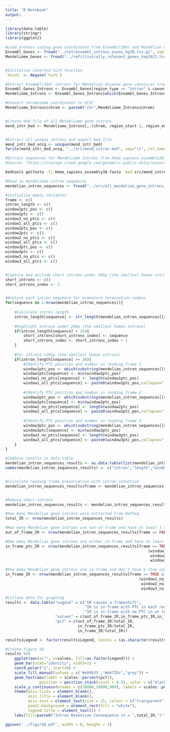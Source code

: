 ---
title: "R Notebook"
output: 
---

```{r}
library(data.table)
library(stringr)
library(ggplot2)
```

```{r}
#Load protein coding gene coordinates from Ensembl(104) and Mendelian gene list
Ensembl_Genes <- fread("../ref/ensembl_introns_exons_hg38.tsv.gz", sep = "\t")
Mendeliome_Genes <- fread("../ref/clinically_relevant_genes_Sep2021.tsv", sep = "\t")


#Initialise inverted %in% function
`%nin%` <- Negate(`%in%`)
```

```{r}
#Extract Ensembl(104) introns for Mendelian disease gene canonical transcripts
Ensembl_Genes_Introns <- Ensembl_Genes[region_type == "intron" & canonical == 1]
Mendeliome_Introns <- Ensembl_Genes_Introns[which(Ensembl_Genes_Introns$gene_id %in% Mendeliome_Genes$Ensembl.ID)]
```

```{r}
#Convert chromosome coordinates to UCSC
Mendeliome_Introns$chrom <- paste0("chr",Mendeliome_Introns$chrom)


#Create bed file of all Mendeliome gene introns
mend_intr_bed <- Mendeliome_Introns[,.(chrom, region_start-1, region_end, paste0(chrom,"_",region_start,"_",region_end,"_",strand), 0, strand)]


#Extract all unique introns and export bed file
mend_intr_bed_uniq <- unique(mend_intr_bed)
fwrite(mend_intr_bed_uniq, "../src/mend_intron.bed", sep="\t", col.names = F)
```

```{bash}
#Extract sequences for Mendeliome introns from Homo_sapiens_assembly38.fasta
#Source: "https://storage.cloud.google.com/genomics-public-data/resources/broad/hg38/v0/Homo_sapiens_assembly38.fasta"

bedtools getfasta -fi Homo_sapiens_assembly38.fasta -bed src/mend_intron.bed -fo src/all_mendelian_gene_introns_sequences.tsv -name -tab -s
```

```{r}
#Read in mendeliome intron sequences
mendelian_intron_sequences <- fread("../src/all_mendelian_gene_introns_sequences.tsv", header = F, sep = "\t")
```

```{r, warning = F}
#Initialise empty variables
frame <- c()
intron_length <- c()
window1ptc_pos <- c()
window1ptc <- c()
window1_no_ptcs <- c()
window1_all_ptcs <- c()
window2ptc_pos <- c()
window2ptc <- c()
window2_no_ptcs <- c()
window2_all_ptcs <- c()
window3ptc_pos <- c()
window3ptc <- c()
window3_no_ptcs <- c()
window3_all_ptcs <- c()


#Capture and exclude short introns under 26bp (the smallest human introns)
short_introns <- c()
short_introns_index <- 1


#Analyse each intron sequence for premature termination codons
for(sequence in 1:nrow(mendelian_intron_sequences)){
    
    #Calculate intron length
    intron_length[sequence] <- str_length(mendelian_intron_sequences[[sequence,2]])
    
    #Highlight introns under 26bp (the smallest human introns)
    if(intron_length[sequence] < 26){
        short_introns[short_introns_index] <- sequence
        short_introns_index <- short_introns_index + 1
    }
    
    #For introns >26bp (the smallest human introns)
    if(intron_length[sequence] >= 26){
        #Identify PTC position and number in reading frame 1
        window1ptc_pos <- which(substring(mendelian_intron_sequences[[sequence,2]],seq(1,str_length(mendelian_intron_sequences[[sequence,2]])-3,3),seq(3,str_length(mendelian_intron_sequences[[sequence,2]]),3)) %in% c("TAG","TAA","TGA"))*3
        window1ptc[sequence] <- min(window1ptc_pos)
        window1_no_ptcs[sequence] <- length(window1ptc_pos)
        window1_all_ptcs[sequence] <- paste0(window1ptc_pos,collapse=",")
        
        #Identify PTC position and number in reading frame 2
        window2ptc_pos <- which(substring(mendelian_intron_sequences[[sequence,2]],seq(2,str_length(mendelian_intron_sequences[[sequence,2]])-3,3),seq(4,str_length(mendelian_intron_sequences[[sequence,2]]),3)) %in% c("TAG","TAA","TGA"))*3
        window2ptc[sequence] <- min(window2ptc_pos)
        window2_no_ptcs[sequence] <- length(window2ptc_pos)
        window2_all_ptcs[sequence] <- paste0(window2ptc_pos,collapse=",")
        
        #Identify PTC position and number in reading frame 3
        window3ptc_pos <- which(substring(mendelian_intron_sequences[[sequence,2]],seq(3,str_length(mendelian_intron_sequences[[sequence,2]])-3,3),seq(5,str_length(mendelian_intron_sequences[[sequence,2]]),3)) %in% c("TAG","TAA","TGA"))*3
        window3ptc[sequence] <- min(window3ptc_pos)
        window3_no_ptcs[sequence] <- length(window3ptc_pos)
        window3_all_ptcs[sequence] <- paste0(window3ptc_pos,collapse=",")
    }
}
```

```{r}
#Combine results in data table
mendelian_intron_sequences_results <- as.data.table(list(mendelian_intron_sequences[,1],intron_length,frame,window1ptc,window2ptc,window3ptc,window1_no_ptcs,window2_no_ptcs,window3_no_ptcs,window1_all_ptcs,window2_all_ptcs,window3_all_ptcs))
names(mendelian_intron_sequences_results) <- c("intron","length","window1ptc","window2ptc","window3ptc","window1_no_ptcs","window2_no_ptcs","window3_no_ptcs","window1_all_ptcs","window2_all_ptcs","window3_all_ptcs")


#Calculate reading frame preservation with intron retention
mendelian_intron_sequences_results$frame <- mendelian_intron_sequences_results$length %% 3 == 0


#Remove short-introns
mendelian_intron_sequences_results <- mendelian_intron_sequences_results[!short_introns]
```

```{r}
#How many Mendelian gene introns were extracted from RefSeq
total_IR <- nrow(mendelian_intron_sequences_results)

#How many Mendelian gene introns are out-of-frame and have at least 1 stop codon in every window?
out_of_frame_IR <- nrow(mendelian_intron_sequences_results[frame == FALSE])

#How many Mendelian gene introns are either in-frame and have at least 1 stop codon in every window?
in_frame_ptc_IR <- nrow(mendelian_intron_sequences_results[frame == TRUE &
                                                               (window1_no_ptcs != 0 &
                                                                window2_no_ptcs != 0 &
                                                                window3_no_ptcs != 0)])

#How many Mendelian gene introns are in-frame and don't have a stop codon in any window?
in_frame_IR <- nrow(mendelian_intron_sequences_results[frame == TRUE &
                                                           (window1_no_ptcs == 0 |
                                                            window2_no_ptcs == 0 |
                                                            window3_no_ptcs == 0)])
```

```{r, warning = F}
#Collate data for graphing
results <- data.table("Legend" = c("IR causes a frameshift",
                                   "IR is in-frame with PTC in each reading frame",
                                   "IR is in-frame with no PTC in at least one reading frame"),
                      "values" = c(out_of_frame_IR,in_frame_ptc_IR,in_frame_IR),
                      "pct" = c(out_of_frame_IR/total_IR,
                                in_frame_ptc_IR/total_IR,
                                in_frame_IR/total_IR))

results$Legend <- factor(results$Legend, levels = (as.character(results$Legend)))

#Create figure S8
results %>%
    ggplot(aes(x="", y=values, fill=as.factor(Legend))) +
    geom_bar(stat="identity", width=1) +
    coord_polar("y", start=0) +
    scale_fill_manual(values = c('#e84b35','#e6735c',"grey")) +
    geom_text(aes(label = scales::percent(pct)),
               position = position_stack(vjust = 0.5), color = c("black","black","transparent"), size = 5) +
    scale_y_continuous(breaks = c(10000,20000,900), labels = scales::percent(results$pct)) +
    theme(axis.ticks = element_blank(),
          axis.title = element_blank(),
          axis.text = element_text(size = 15, colour = c("transparent","transparent","black")),
          panel.background = element_rect(fill = "white"),
          legend.title = element_text()) + 
    labs(fill=paste0("Intron Retention Consequence (n = ",total_IR,")"))

ggsave('../figs/S8.pdf', width = 8, height = 3)
```